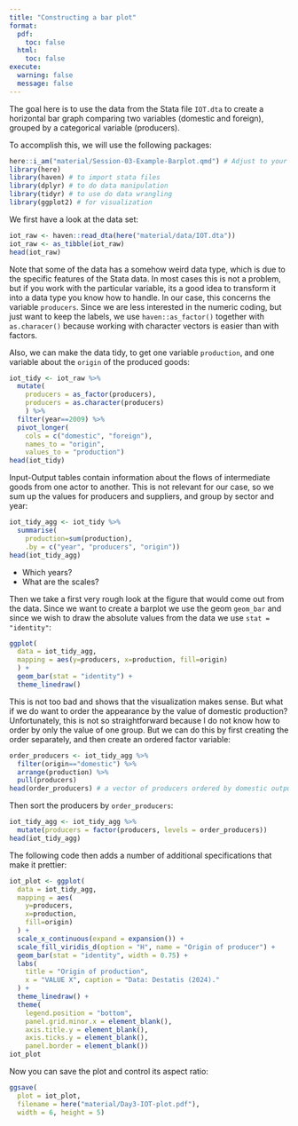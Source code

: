 ```yaml
---
title: "Constructing a bar plot"
format: 
  pdf: 
    toc: false
  html: 
    toc: false
execute: 
  warning: false
  message: false
---
```


The goal here is to use the data from the Stata file `IOT.dta` 
to create a horizontal bar graph comparing two variables (domestic and foreign), 
grouped by a categorical variable (producers). 

To accomplish this, we will use the following packages:

```r
here::i_am("material/Session-03-Example-Barplot.qmd") # Adjust to your case
library(here)
library(haven) # to import stata files
library(dplyr) # to do data manipulation
library(tidyr) # to use do data wrangling
library(ggplot2) # for visualization
```

We first have a look at the data set:

```r
iot_raw <- haven::read_dta(here("material/data/IOT.dta"))
iot_raw <- as_tibble(iot_raw)
head(iot_raw)
```

Note that some of the data has a somehow weird data type, which is due to the 
specific features of the Stata data. In most cases this is not a problem, but if
you work with the particular variable, its a good idea to transform it into a 
data type you know how to handle. In our case, this concerns the variable 
`producers`. Since we are less interested in the numeric coding, but just 
want to keep the labels, we use `haven::as_factor()` together with
`as.characer()` because working with character vectors is easier than with 
factors.

Also, we can make the data tidy, to get one variable `production`, and one 
variable about the `origin` of the produced goods:

```r
iot_tidy <- iot_raw %>% 
  mutate(
    producers = as_factor(producers),
    producers = as.character(producers)
    ) %>% 
  filter(year==2009) %>% 
  pivot_longer(
    cols = c("domestic", "foreign"), 
    names_to = "origin", 
    values_to = "production")
head(iot_tidy)
```

Input-Output tables contain information about the flows of intermediate goods
from one actor to another. This is not relevant for our case, so we sum up 
the values for producers and suppliers, and group by sector and year:

```r
iot_tidy_agg <- iot_tidy %>% 
  summarise(
    production=sum(production), 
    .by = c("year", "producers", "origin"))
head(iot_tidy_agg)
```

* Which years?
* What are the scales?

Then we take a first very rough look at the figure that would come out from
the data. Since we want to create a barplot we use the geom `geom_bar` and since
we wish to draw the absolute values from the data we use `stat = "identity"`:

```r
ggplot(
  data = iot_tidy_agg, 
  mapping = aes(y=producers, x=production, fill=origin)
  ) +
  geom_bar(stat = "identity") +
  theme_linedraw()
```

This is not too bad and shows that the visualization makes sense. But what if
we do want to order the appearance by the value of domestic production?
Unfortunately, this is not so straightforward because I do not know how to 
order by only the value of one group. But we can do this by first creating the
order separately, and then create an ordered factor variable:

```r
order_producers <- iot_tidy_agg %>% 
  filter(origin=="domestic") %>% 
  arrange(production) %>% 
  pull(producers)
head(order_producers) # a vector of producers ordered by domestic output
```

Then sort the producers by `order_producers`:

```r
iot_tidy_agg <- iot_tidy_agg %>% 
  mutate(producers = factor(producers, levels = order_producers))
head(iot_tidy_agg)
```


The following
code then adds a number of additional specifications that make it prettier:

```r
iot_plot <- ggplot(
  data = iot_tidy_agg, 
  mapping = aes(
    y=producers, 
    x=production, 
    fill=origin)
  ) +
  scale_x_continuous(expand = expansion()) +
  scale_fill_viridis_d(option = "H", name = "Origin of producer") +
  geom_bar(stat = "identity", width = 0.75) +
  labs(
    title = "Origin of production",
    x = "VALUE X", caption = "Data: Destatis (2024)."
  ) +
  theme_linedraw() +
  theme(
    legend.position = "bottom",
    panel.grid.minor.x = element_blank(),
    axis.title.y = element_blank(),
    axis.ticks.y = element_blank(),
    panel.border = element_blank())
iot_plot
```

Now you can save the plot and control its aspect ratio:

```r
ggsave(
  plot = iot_plot, 
  filename = here("material/Day3-IOT-plot.pdf"), 
  width = 6, height = 5)
```

